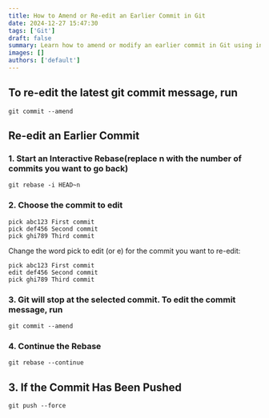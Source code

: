 ```yaml
---
title: How to Amend or Re-edit an Earlier Commit in Git
date: 2024-12-27 15:47:30
tags: ['Git']
draft: false
summary: Learn how to amend or modify an earlier commit in Git using interactive rebase. This guide covers editing commit messages, changing code, and maintaining a clean commit history. Perfect for developers looking to fix mistakes or enhance their Git workflow efficiently.
images: []
authors: ['default']
---
```


## To re-edit the latest git commit message, run

```shell
git commit --amend
```

## Re-edit an Earlier Commit

### 1. Start an Interactive Rebase(replace n with the number of commits you want to go back)

```shell
git rebase -i HEAD~n
```

### 2. Choose the commit to edit

```shell
pick abc123 First commit
pick def456 Second commit
pick ghi789 Third commit
```

Change the word pick to edit (or e) for the commit you want to re-edit:

```shell
pick abc123 First commit
edit def456 Second commit
pick ghi789 Third commit
```

### 3. Git will stop at the selected commit. To edit the commit message, run

```shell
git commit --amend
```

### 4. Continue the Rebase

```shell
git rebase --continue
```

## 3. If the Commit Has Been Pushed

```shell
git push --force
```
